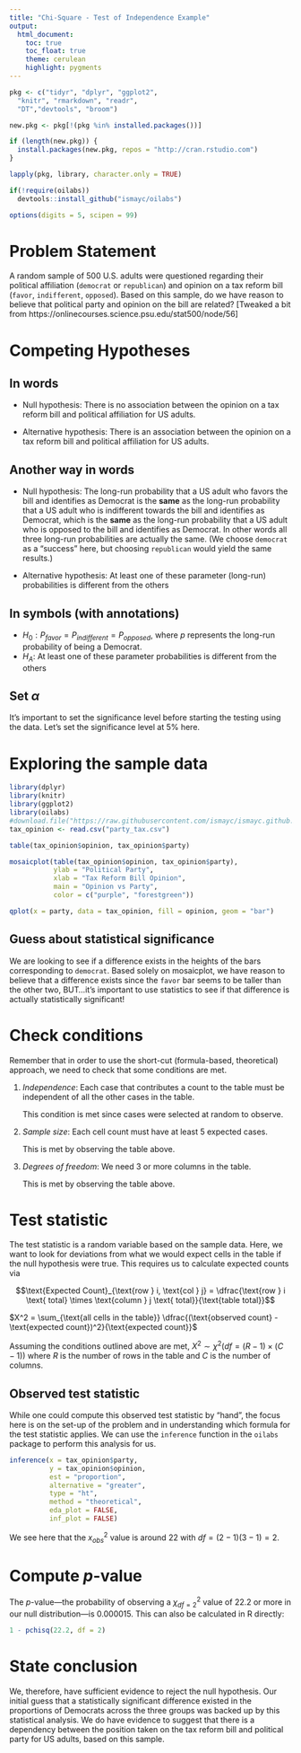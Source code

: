 ```yaml
---
title: "Chi-Square - Test of Independence Example"
output:
  html_document:
    toc: true
    toc_float: true
    theme: cerulean
    highlight: pygments
---
```



```r
pkg <- c("tidyr", "dplyr", "ggplot2", 
  "knitr", "rmarkdown", "readr", 
  "DT","devtools", "broom")

new.pkg <- pkg[!(pkg %in% installed.packages())]

if (length(new.pkg)) {
  install.packages(new.pkg, repos = "http://cran.rstudio.com")
}

lapply(pkg, library, character.only = TRUE)

if(!require(oilabs))
  devtools::install_github("ismayc/oilabs")

options(digits = 5, scipen = 99)
```

# Problem Statement

A random sample of 500 U.S. adults were questioned regarding their political affiliation (`democrat` or `republican`) and opinion on a tax reform bill (`favor`, `indifferent`, `opposed`). Based on this sample, do we have reason to believe that political party and opinion on the bill are related? [Tweaked a bit from https://onlinecourses.science.psu.edu/stat500/node/56]

# Competing Hypotheses

## In words

- Null hypothesis: There is no association between the opinion on a tax reform bill and political affiliation for US adults.

- Alternative hypothesis:  There is an association between the opinion on a tax reform bill and political affiliation for US adults.

## Another way in words

- Null hypothesis: The long-run probability that a US adult who favors the bill and identifies as Democrat is the **same** as the long-run
probability that a US adult who is indifferent towards the bill and identifies as Democrat, which is the **same** as the long-run probability that a US adult who is opposed to the bill and identifies as Democrat. In other words all three long-run probabilities are actually the same.  (We choose `democrat` as a "success" here, but choosing `republican` would yield the same results.)

- Alternative hypothesis:  At least one of these parameter (long-run) probabilities is different from the others

## In symbols (with annotations)

- $H_0: P_{favor} = P_{indifferent} =  P_{opposed}$, where $p$ represents the long-run probability of being a Democrat.
- $H_A$: At least one of these parameter probabilities is different from the others

## Set $\alpha$

It's important to set the significance level before starting the testing using the data. Let's set the significance level at 5\% here.

# Exploring the sample data

```r
library(dplyr)
library(knitr)
library(ggplot2)
library(oilabs)
#download.file("https://raw.githubusercontent.com/ismayc/ismayc.github.io/master/teaching/sample_problems/party_tax.csv", destfile = "party_tax.csv")
tax_opinion <- read.csv("party_tax.csv")
```

```r
table(tax_opinion$opinion, tax_opinion$party)
```

```r
mosaicplot(table(tax_opinion$opinion, tax_opinion$party),
           ylab = "Political Party", 
           xlab = "Tax Reform Bill Opinion",
           main = "Opinion vs Party",
           color = c("purple", "forestgreen"))
```

```r
qplot(x = party, data = tax_opinion, fill = opinion, geom = "bar")
```

## Guess about statistical significance

We are looking to see if a difference exists in the heights of the bars corresponding to `democrat`.  Based solely on mosaicplot, we have reason to believe that a difference exists since the `favor` bar seems to be taller than the other two, BUT...it's important to use statistics to see if that difference is actually statistically significant!

# Check conditions

Remember that in order to use the short-cut (formula-based, theoretical) approach, we need to check that some conditions are met.

1. _Independence_:  Each case that contributes a count to the table must be independent of all the other cases in the table.

    This condition is met since cases were selected at random to observe.

2. _Sample size_:  Each cell count must have at least 5 expected cases.

    This is met by observing the table above.

3. _Degrees of freedom_:  We need 3 or more columns in the table.

    This is met by observing the table above.

# Test statistic

The test statistic is a random variable based on the sample data.  Here, we want to look for deviations from what we would expect cells in the table if the null hypothesis were true.  This requires us to calculate expected counts via

$$\text{Expected Count}_{\text{row } i, \text{col } j} = \dfrac{\text{row } i \text{ total} \times \text{column } j \text{ total}}{\text{table total}}$$

$X^2 = \sum_{\text{all cells in the table}} \dfrac{(\text{observed count} - \text{expected count})^2}{\text{expected count}}$

Assuming the conditions outlined above are met, $X^2 \sim \chi^2(df = (R - 1) \times (C - 1))$ where $R$ is the number of rows in the table and $C$ is the number of columns.

## Observed test statistic

While one could compute this observed test statistic by "hand", the focus here is on the set-up of the problem and in understanding which formula for the test statistic applies.  We can use the `inference` function in the `oilabs` package to perform this analysis for us.

```r
inference(x = tax_opinion$party, 
          y = tax_opinion$opinion, 
          est = "proportion", 
          alternative = "greater", 
          type = "ht", 
          method = "theoretical", 
          eda_plot = FALSE, 
          inf_plot = FALSE)
```

We see here that the $x^2_{obs}$ value is around 22 with $df = (2 - 1)(3 - 1) = 2$.  

# Compute $p$-value

The $p$-value---the probability of observing a $\chi^2_{df = 2}$ value of 22.2 or more in our null distribution---is 0.000015.  This can also be calculated in R directly:

```r
1 - pchisq(22.2, df = 2)
```


# State conclusion

We, therefore, have sufficient evidence to reject the null hypothesis.  Our initial guess that a statistically significant difference existed in the proportions of Democrats across the three groups was backed up by this statistical analysis.  We do have evidence to suggest that there is a dependency between the position taken on the tax reform bill and political party for US adults, based on this sample.

